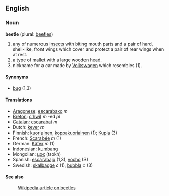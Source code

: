==English==
===Noun===
'''beetle''' (plural: [[beetles]])

#any of numerous [[insect]]s with biting mouth parts and a pair of hard, shell-like, front wings which cover and protect a pair of rear wings when at rest.
#a type of [[mallet]] with a large wooden head.
#nickname for a car made by [[Volkswagen]] which resembles (1).

====Synonyms====
*[[bug]] (1,3)

====Translations====
*[[Aragonese]]: [[escarabaxo]] ''m''
*[[Breton]]: [[c'hwil]] ''m'' -ed ''pl''
*[[Catalan]]: [[escarabat]] ''m''
*Dutch: [[kever]] ''m''
*Finnish: [[kuoriainen]], [[koppakuoriainen]] (1); [[Kupla]] (3)
*French: [[Scarabée]] ''m'' (1)
*German: [[Käfer]] ''m'' (1)
*Indonesian: [[kumbang]]
*Mongolian: [[цох]] (tsokh)
*Spanish: [[escarabajo]] (1,3), [[vocho]] (3)
*Swedish: [[skalbagge]] ''c'' (1), [[bubbla]] ''c'' (3)

====See also====
:[[w:beetle|Wikipedia article on beetles]]